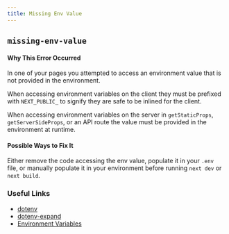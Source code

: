 ```yaml
---
title: Missing Env Value
---
```


## `missing-env-value`

#### Why This Error Occurred

In one of your pages you attempted to access an environment value that is not provided in the environment.

When accessing environment variables on the client they must be prefixed with `NEXT_PUBLIC_` to signify they are safe to be inlined for the client.

When accessing environment variables on the server in `getStaticProps`, `getServerSideProps`, or an API route the value must be provided in the environment at runtime.

#### Possible Ways to Fix It

Either remove the code accessing the env value, populate it in your `.env` file, or manually populate it in your environment before running `next dev` or `next build`.

### Useful Links

- [dotenv](https://npmjs.com/package/dotenv)
- [dotenv-expand](https://npmjs.com/package/dotenv-expand)
- [Environment Variables](https://en.wikipedia.org/wiki/Environment_variable)
